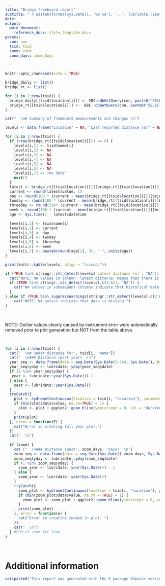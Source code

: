 ```yaml
---
title: "Bridge freeboard report"
subtitle: "`r paste0(format(Sys.Date(), '%B %e'), ', ', lubridate::year(Sys.Date()), ' at ', stringr::str_remove(tolower(format(Sys.time(), '%I %p', tz='America/Whitehorse')), '^0+'))`"
date:
output: 
  word_document:
    reference_docx: style_template.docx
params:
  con: con
  tsid: tsid
  zoom: zoom
  zoom_days: zoom_days
  
---
```


```r
knitr::opts_chunk$set(echo = TRUE)
```

```r
bridge_daily <- list()
bridge_rt <- list()

for (i in 1:nrow(tsid)) {
  bridge_daily[[tsid$location[i]]] <- DBI::dbGetQuery(con, paste0("SELECT value, date FROM calculated_daily WHERE timeseries_id = '", tsid$timeseries_id[i], "' AND date BETWEEN '", Sys.Date()-365, "' AND '", Sys.Date(), "'" ))
  bridge_rt[[tsid$location[i]]] <-  DBI::dbGetQuery(con, paste0("SELECT value, datetime FROM measurements_continuous WHERE timeseries_id = '", tsid$timeseries_id[i], "' AND datetime BETWEEN '", .POSIXct(Sys.time(), "UTC")-zoom_days * 60*60*24, "' AND '", .POSIXct(Sys.time(), "UTC"), "'"))
}

```

```r
cat("  \n# Summary of freeboard measurements and changes \n")

levels <- data.frame("Location" = NA, "Last reported distance (m)" = NA, "24 hr change (cm)" = NA, "48 hr change (cm)" = NA, "72 hr change (cm)" = NA, "1 week change (cm)" = NA, "Last data age" = NA, check.names = FALSE)

for (i in 1:nrow(tsid)) {
  if (nrow(bridge_rt[[tsid$location[i]]]) == 0) {
    levels[i,1] <- tsid$name[i]
    levels[i,2] <- NA
    levels[i,3] <- NA
    levels[i,4] <- NA
    levels[i,5] <- NA
    levels[i,6] <- NA
    levels[i,7] <- "No data"
    next() 
  }
  latest <- bridge_rt[[tsid$location[i]]][bridge_rt[[tsid$location[i]]]$datetime == max(as.POSIXct(bridge_rt[[i]]$datetime)), ]
  current <- round(latest$value, 1)
  day <- round(100 * (current - mean(bridge_rt[[tsid$location[i]]][bridge_rt[[tsid$location[i]]]$datetime < (latest$datetime - 60*60*23.5) & bridge_rt[[tsid$location[i]]]$datetime > (latest$datetime - 60*60*24.5), ]$value)), 1)
  twoday <- round(100 * (current - mean(bridge_rt[[tsid$location[i]]][bridge_rt[[tsid$location[i]]]$datetime < (latest$datetime - 60*60*23.5*2) & bridge_rt[[tsid$location[i]]]$datetime > (latest$datetime - 60*60*24.5*2), ]$value)), 1)
  threeday <- round(100* (current - mean(bridge_rt[[tsid$location[i]]][bridge_rt[[tsid$location[i]]]$datetime < (latest$datetime - 60*60*23.5*3) & bridge_rt[[tsid$location[i]]]$datetime > (latest$datetime - 60*60*24.5*3), ]$value)), 1)
  week <- round(100 * (current - mean(bridge_rt[[tsid$location[i]]][bridge_rt[[tsid$location[i]]]$datetime < (latest$datetime - 60*60*23.5*7) & bridge_rt[[tsid$location[i]]]$datetime > (latest$datetime - 60*60*24.5*7), ]$value)), 1)
  age <- Sys.time() - latest$datetime
  
  levels[i,1] <- tsid$name[i]
  levels[i,2] <- current
  levels[i,3] <- day
  levels[i,4] <- twoday
  levels[i,5] <- threeday
  levels[i,6] <- week
  levels[i,7] <- paste0(round(age[1], 0), " ", units(age))
}

print(knitr::kable(levels, align = "lcccccc"))

if (TRUE %in% stringr::str_detect(levels$`Latest distance (m)`, "NA")) {
  cat("NOTE: NA values in column 'latest distance' means that there is no current measurement.")
  if (TRUE %in% stringr::str_detect(levels[,c(2:6)], "NA")) {
    cat("NA values in subsequent columns indicate that historical data is missing.")
  }
} else if (TRUE %in% suppressWarnings(stringr::str_detect(levels[,c(2:6)], "NA"))) {
    cat("NOTE: NA values indicate that data is missing.")
}

```
<br>

NOTE: Outlier values clearly caused by instrument error were automatically removed prior to plot generation but NOT from the table above.  

<br>
```r
for (i in 1:nrow(tsid)) {
  cat("  \n# Radar distance for", tsid[i, "name"])
  cat("  \n### Distance (past year)  \n")
  year_seq <- data.frame(date = seq.Date(Sys.Date()-364, Sys.Date(), by = "day"))
  year_seq$yday <- lubridate::yday(year_seq$date)
  if (1 %in% year_seq$yday) {
   year <- lubridate::year(Sys.Date())-1 
  } else {
    year <- lubridate::year(Sys.Date())
  }
  tryCatch({
    plot <- hydrometContinuous(location = tsid[i, "location"], parameter = "distance", returns = "none", datum = FALSE, filter = 30, startDay = Sys.Date()-364, endDay = Sys.Date(), years = year)
    if (min(plot$data$value, na.rm=TRUE) < 1) {
      plot <- plot + ggplot2::geom_hline(yintercept = 0, col = "darkred", linetype = "dashed", linewidth = 1)
    }
    print(plot)
  }, error = function(E) {
    cat("Error in creating full year plot.")
  })
  cat("  \n")
  
  if (zoom) {
    cat ("  \n### Distance (past", zoom_days, "days)  \n")
    zoom_seq <- data.frame(date = seq.Date(Sys.Date()-zoom_days, Sys.Date(), by = "day"))
    zoom_seq$yday <- lubridate::yday(zoom_seq$date)
    if (1 %in% zoom_seq$yday) {
      zoom_year <- lubridate::year(Sys.Date()) - 1 
    } else {
      zoom_year <- lubridate::year(Sys.Date())
    }
    tryCatch({
      zoom_plot <- hydrometContinuous(location = tsid[i, "location"], parameter = "distance", returns = "none", startDay = Sys.Date()-zoom_days, endDay = Sys.Date(), datum = FALSE, filter = 50, years = zoom_year)
      if (min(zoom_plot$data$value, na.rm = TRUE) < 1) {
        zoom_plot <- zoom_plot + ggplot2::geom_hline(yintercept = 0, col = "darkred", linetype = "dashed", linewidth = 1)
      }
      print(zoom_plot)
    }, error = function(e) {
      cat("Error in creating zoomed-in plot. ")
    })
    cat("  \n")
  } #End of zoom for loop
}

```

<br>

# Additional information

```r
cat(paste0("This report was generated with the R package YGwater version ", utils::packageVersion("YGwater"), ", built and maintained by the Yukon Department of Environment, Water Resources Branch. Please [contact us](mailto:waterlevels@yukon.ca) to report erroneous or missing data."))
```
